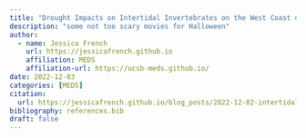 ```yaml
---
title: "Drought Impacts on Intertidal Invertebrates on the West Coast of the United States"
description: "some not too scary movies for Halloween"
author: 
  - name: Jessica French 
    url: https://jessicafrench.github.io
    affiliation: MEDS
    affiliation-url: https://ucsb-meds.github.io/
date: 2022-12-03
categories: [MEDS]
citation: 
  url: https://jessicafrench.github.io/blog_posts/2022-12-02-intertidal-inverts-drought
bibliography: references.bib
draft: false
---
```

